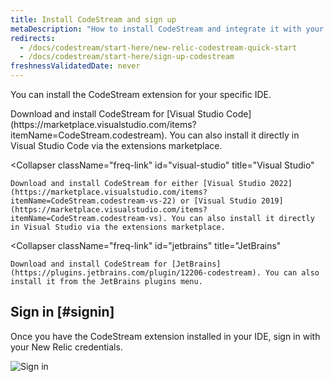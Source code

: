 ```yaml
---
title: Install CodeStream and sign up
metaDescription: "How to install CodeStream and integrate it with your New Relic account."
redirects:
  - /docs/codestream/start-here/new-relic-codestream-quick-start
  - /docs/codestream/start-here/sign-up-codestream
freshnessValidatedDate: never
---
```



You can install the CodeStream extension for your specific IDE.

<CollapserGroup>
  <Collapser
    className="freq-link"
    id="vscode"
    title="Visual Studio Code"
  >
    Download and install CodeStream for [Visual Studio Code](https://marketplace.visualstudio.com/items?itemName=CodeStream.codestream). You can also install it directly in Visual Studio Code via the extensions marketplace.
  </Collapser>

  <Collapser
    className="freq-link"
    id="visual-studio"
    title="Visual Studio"
  >
    Download and install CodeStream for either [Visual Studio 2022](https://marketplace.visualstudio.com/items?itemName=CodeStream.codestream-vs-22) or [Visual Studio 2019](https://marketplace.visualstudio.com/items?itemName=CodeStream.codestream-vs). You can also install it directly in Visual Studio via the extensions marketplace.
  </Collapser>

  <Collapser
    className="freq-link"
    id="jetbrains"
    title="JetBrains"
  >
    Download and install CodeStream for [JetBrains](https://plugins.jetbrains.com/plugin/12206-codestream). You can also install it from the JetBrains plugins menu.
  </Collapser>
</CollapserGroup>

## Sign in [#signin]

Once you have the CodeStream extension installed in your IDE, sign in with your New Relic credentials. 

<img
  title="Sign in"
  alt="Sign in"
  src={codestreamSignIn}
/>


